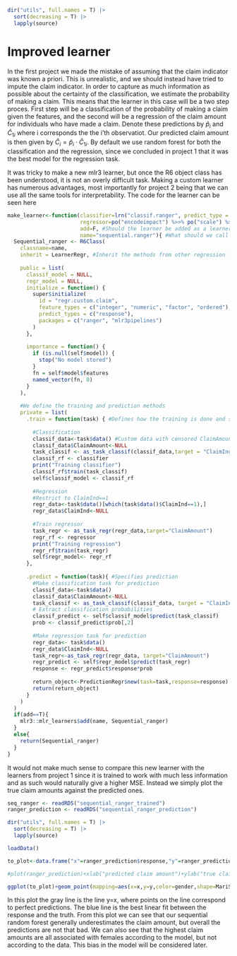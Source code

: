 ```r
dir("utils", full.names = T) |>
  sort(decreasing = T) |>
  lapply(source)
```


# Improved learner

In the first project we made the mistake of assuming that the claim indicator was known a priori. This is unrealistic, and we should instead have tried to impute the claim indicator. In order to capture as much information as possible about the certainty of the classification, we estimate the probability of making a claim. This means that the learner in this case will be a two step proces. First step will be a classification of the probability of making a claim given the features, and the second will be a regression of the claim amount for individuals who have made a claim. Denote these predictions by $\hat{p}_i$ and $\hat{C}_{1i}$ where i corresponds the the i'th observatiot. Our predicted claim amount is then given by $\hat{C}_i=\hat{p}_i\cdot \hat{C}_{1i}$. By default we use random forest for both the classification and the regression, since we concluded in project 1 that it was the best model for the regression task.

It was tricky to make a new mlr3 learner, but once the R6 object class has been understood, it is not an overly difficult task. Making a custom learner has numerous advantages, most importantly for project 2 being that we can use all the same tools for interpretability. The code for the learner can be seen here

```r
make_learner<-function(classifier=lrn("classif.ranger", predict_type = "prob"),
                       regressor=po("encodeimpact") %>>% po("scale") %>>% lrn("regr.ranger") |>as_learner(), #Defining the classifier and regressor
                       add=F, #Should the learner be added as a learner in mlr3?
                       name="sequential.ranger"){ #What should we call the learner
  Sequential_ranger <- R6Class(
    classname=name,
    inherit = LearnerRegr, #Inherit the methods from other regression learners
    
    public = list(
      classif_model = NULL,
      regr_model = NULL,
      initialize = function() {
        super$initialize(
          id = "regr.custom.claim",
          feature_types = c("integer", "numeric", "factor", "ordered"),
          predict_types = c("response"),
          packages = c("ranger", "mlr3pipelines")
        )
      },
      
      importance = function() {
        if (is.null(self$model)) {
          stop("No model stored")
        }
        fn = self$model$features
        named_vector(fn, 0)
      }
    ),
    
    #We define the training and prediction methods
    private = list(
      .train = function(task) { #Defines how the training is done and saves the two trained models
        
        #Classification
        classif_data<-task$data() #Custom data with censored ClaimAmount
        classif_data$ClaimAmount<-NULL
        task_classif <- as_task_classif(classif_data,target = "ClaimInd")
        classif_rf <- classifier
        print("Training classifier")
        classif_rf$train(task_classif)
        self$classif_model <- classif_rf
        
        #Regression
        #Restrict to ClaimInd==1
        regr_data<-task$data()[which(task$data()$ClaimInd==1),]
        regr_data$ClaimInd<-NULL
        
        #Train regressor
        task_regr <- as_task_regr(regr_data,target="ClaimAmount")
        regr_rf <- regressor
        print("Training regression")
        regr_rf$train(task_regr)
        self$regr_model<- regr_rf
      },
      
      .predict = function(task){ #Specifies prediction
        #Make classification task for prediction
        classif_data<-task$data()
        classif_data$ClaimAmount<-NULL
        task_classif <- as_task_classif(classif_data, target = "ClaimInd")
        # Extract classification probabilities
        classif_predict <- self$classif_model$predict(task_classif)
        prob <- classif_predict$prob[,2]
        
        #Make regression task for prediction
        regr_data<- task$data()
        regr_data$ClaimInd<-NULL
        task_regr<-as_task_regr(regr_data, target="ClaimAmount")
        regr_predict <- self$regr_model$predict(task_regr)
        response <- regr_predict$response*prob
        
        return_object<-PredictionRegr$new(task=task,response=response)
        return(return_object)
      }
    )
  )
  if(add==T){
    mlr3::mlr_learners$add(name, Sequential_ranger)
  }
  else{
    return(Sequential_ranger)
  }
}
```

It would not make much sense to compare this new learner with the learners from project 1 since it is trained to work with much less information and as such would naturally give a higher MSE. Instead we simply plot the true claim amounts against the predicted ones.

```r
seq_ranger <- readRDS("sequential_ranger_trained")
ranger_prediction <- readRDS("sequential_ranger_prediction")
```

```r
dir("utils", full.names = T) |>
  sort(decreasing = T) |>
  lapply(source)

loadData()

to_plot<-data.frame("x"=ranger_prediction$response,"y"=ranger_prediction$truth,"gender"=train$Gender,"MariStat"=train$MariStat)

#plot(ranger_prediction)+xlab("predicted claim amount")+ylab("true claim amount") #Modify this plot so Maristat and Gender can be seen

ggplot(to_plot)+geom_point(mapping=aes(x=x,y=y,color=gender,shape=MariStat))+xlab("predicted claim amount")+ylab("true claim amount")+geom_abline(color="gray")+stat_smooth(method="lm",mapping=aes(x=x,y=y),color="dodgerblue")
```

In this plot the gray line is the line y=x, where points on the line correspond to perfect predictions. The blue line is the best linear fit between the response and the truth. From this plot we can see that our sequential random forest generally underestimates the claim amount, but overall the predictions are not that bad. We can also see that the highest claim amounts are all associated with females according to the model, but not according to the data. This bias in the model will be considered later.